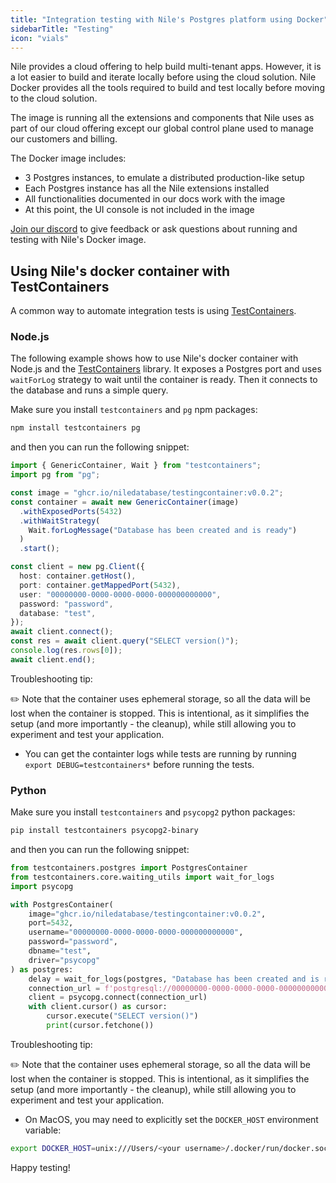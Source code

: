 ```yaml
---
title: "Integration testing with Nile's Postgres platform using Docker"
sidebarTitle: "Testing"
icon: "vials"
---
```


Nile provides a cloud offering to help build multi-tenant apps. However, it is a lot easier to build and iterate
locally before using the cloud solution. Nile Docker provides all the tools required to build and test locally before
moving to the cloud solution.

The image is running all the extensions and components that Nile uses as part of our cloud offering except our global
control plane used to manage our customers and billing.

The Docker image includes:

- 3 Postgres instances, to emulate a distributed production-like setup
- Each Postgres instance has all the Nile extensions installed
- All functionalities documented in our docs work with the image
- At this point, the UI console is not included in the image

[Join our discord](https://discord.com/invite/8UuBB84tTy) to give feedback or ask questions about running and testing with Nile's Docker image.

## Using Nile's docker container with TestContainers

A common way to automate integration tests is using [TestContainers](https://testcontainers.org/).

### Node.js

The following example shows how to use Nile's docker container with Node.js and
the [TestContainers](https://testcontainers.org/) library. It exposes a Postgres port and uses
`waitForLog` strategy to wait until the container is ready. Then it connects to the database and runs a simple query.

Make sure you install `testcontainers` and `pg` npm packages:

```bash
npm install testcontainers pg
```

and then you can run the following snippet:

```typescript
import { GenericContainer, Wait } from "testcontainers";
import pg from "pg";

const image = "ghcr.io/niledatabase/testingcontainer:v0.0.2";
const container = await new GenericContainer(image)
  .withExposedPorts(5432)
  .withWaitStrategy(
    Wait.forLogMessage("Database has been created and is ready")
  )
  .start();

const client = new pg.Client({
  host: container.getHost(),
  port: container.getMappedPort(5432),
  user: "00000000-0000-0000-0000-000000000000",
  password: "password",
  database: "test",
});
await client.connect();
const res = await client.query("SELECT version()");
console.log(res.rows[0]);
await client.end();
```

Troubleshooting tip:

✏️ Note that the container uses ephemeral storage, so all the data will be lost when the container is stopped.
This is intentional, as it simplifies the setup (and more importantly - the cleanup), while still allowing you to experiment and test your application.

- You can get the containter logs while tests are running by running `export DEBUG=testcontainers*` before running the tests.

### Python

Make sure you install `testcontainers` and `psycopg2` python packages:

```bash
pip install testcontainers psycopg2-binary
```

and then you can run the following snippet:

```python
from testcontainers.postgres import PostgresContainer
from testcontainers.core.waiting_utils import wait_for_logs
import psycopg

with PostgresContainer(
    image="ghcr.io/niledatabase/testingcontainer:v0.0.2",
    port=5432,
    username="00000000-0000-0000-0000-000000000000",
    password="password",
    dbname="test",
    driver="psycopg"
) as postgres:
    delay = wait_for_logs(postgres, "Database has been created and is ready")
    connection_url = f'postgresql://00000000-0000-0000-0000-000000000000:password@localhost:{postgres.get_exposed_port(5432)}/test'
    client = psycopg.connect(connection_url)
    with client.cursor() as cursor:
        cursor.execute("SELECT version()")
        print(cursor.fetchone())
```

Troubleshooting tip:

✏️ Note that the container uses ephemeral storage, so all the data will be lost when the container is stopped.
This is intentional, as it simplifies the setup (and more importantly - the cleanup), while still allowing you to experiment and test your application.

- On MacOS, you may need to explicitly set the `DOCKER_HOST` environment variable:

```bash
export DOCKER_HOST=unix:///Users/<your username>/.docker/run/docker.sock
```

Happy testing!
